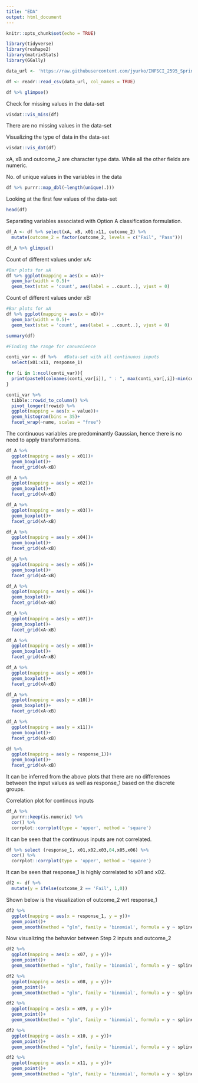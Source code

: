---
title: "EDA"
output: html_document
---

```{r setup, include=FALSE}
knitr::opts_chunk$set(echo = TRUE)
```

```{r, load_packages}
library(tidyverse)
library(reshape2)
library(matrixStats)
library(GGally)
```

```{r, read-in}

data_url <- 'https://raw.githubusercontent.com/jyurko/INFSCI_2595_Spring_2021/main/HW/final_project/infsci_2595_s21_final_project_data.csv'

df <- readr::read_csv(data_url, col_names = TRUE)
```

```{r, glimpse}
df %>% glimpse()
```

Check for missing values in the data-set

```{r}
visdat::vis_miss(df)
```
There are no missing values in the data-set

Visualizing the type of data in the data-set

```{r, data_types}

visdat::vis_dat(df)

```
xA, xB and outcome_2 are character type data. While all the other fields are numeric. 

No. of unique values in the  variables in the data

```{r, Unique_vals}

df %>% purrr::map_dbl(~length(unique(.)))

```

Looking at the first few values of the data-set

```{r, df_head}

head(df)

```

Separating variables associated with Option A classification formulation.

```{r}
df_A <- df %>% select(xA, xB, x01:x11, outcome_2) %>%
  mutate(outcome_2 = factor(outcome_2, levels = c("Fail", "Pass")))

df_A %>% glimpse()
```



Count of different values under xA:

```{r}
#Bar plots for xA
df %>% ggplot(mapping = aes(x = xA))+
  geom_bar(width = 0.5)+
  geom_text(stat = 'count', aes(label = ..count..), vjust = 0)
```

Count of different values under xB:

```{r}
#Bar plots for xA
df %>% ggplot(mapping = aes(x = xB))+
  geom_bar(width = 0.5)+
  geom_text(stat = 'count', aes(label = ..count..), vjust = 0)
```




```{r, univariate analysis}
summary(df)
```

```{r, range}
#Finding the range for convenience

conti_var <- df %>%   #Data-set with all continuous inputs
  select(x01:x11, response_1)

for (i in 1:ncol(conti_var)){
  print(paste0(colnames(conti_var[i]), " : ", max(conti_var[,i])-min(conti_var[,i]) ))
}
```


```{r, analyzing continuous variables, histogram}

conti_var %>% 
  tibble::rowid_to_column() %>% 
  pivot_longer(!rowid) %>%
  ggplot(mapping = aes(x = value))+
  geom_histogram(bins = 35)+
  facet_wrap(~name, scales = "free")
```

The continuous variables are predominantly Gaussian, hence there is no need to apply transformations. 


```{r, box-plots}
df_A %>% 
  ggplot(mapping = aes(y = x01))+
  geom_boxplot()+
  facet_grid(xA~xB)
```

```{r}
df_A %>% 
  ggplot(mapping = aes(y = x02))+
  geom_boxplot()+
  facet_grid(xA~xB)

```
```{r}
df_A %>% 
  ggplot(mapping = aes(y = x03))+
  geom_boxplot()+
  facet_grid(xA~xB)

```
```{r}
df_A %>% 
  ggplot(mapping = aes(y = x04))+
  geom_boxplot()+
  facet_grid(xA~xB)

```
```{r}
df_A %>% 
  ggplot(mapping = aes(y = x05))+
  geom_boxplot()+
  facet_grid(xA~xB)

```
```{r}
df_A %>% 
  ggplot(mapping = aes(y = x06))+
  geom_boxplot()+
  facet_grid(xA~xB)

```
```{r}
df_A %>% 
  ggplot(mapping = aes(y = x07))+
  geom_boxplot()+
  facet_grid(xA~xB)

```
```{r}
df_A %>% 
  ggplot(mapping = aes(y = x08))+
  geom_boxplot()+
  facet_grid(xA~xB)

```
```{r}
df_A %>% 
  ggplot(mapping = aes(y = x09))+
  geom_boxplot()+
  facet_grid(xA~xB)

```
```{r}
df_A %>% 
  ggplot(mapping = aes(y = x10))+
  geom_boxplot()+
  facet_grid(xA~xB)

```
```{r}
df_A %>% 
  ggplot(mapping = aes(y = x11))+
  geom_boxplot()+
  facet_grid(xA~xB)

```
```{r}
df %>% 
  ggplot(mapping = aes(y = response_1))+
  geom_boxplot()+
  facet_grid(xA~xB)

```
It can be inferred from the above plots that there are no differences between the input values as well as response_1 based on the discrete groups.

Correlation plot for continous inputs

```{r, correlation}
df_A %>%
  purrr::keep(is.numeric) %>%
  cor() %>%
  corrplot::corrplot(type = 'upper', method = 'square')

```

It can be seen that the continuous inputs are not correlated.

```{r}
df %>% select (response_1, x01,x02,x03,04,x05,x06) %>%
  cor() %>%
  corrplot::corrplot(type = 'upper', method = 'square')

```
It can be seen that response_1 is highly correlated to x01 and x02.


```{r}
df2 <- df %>%
  mutate(y = ifelse(outcome_2 == 'Fail', 1,0))
```

Shown below is the visualization of outcome_2 wrt response_1

```{r}
df2 %>%
  ggplot(mapping = aes(x = response_1, y = y))+
  geom_point()+
  geom_smooth(method = "glm", family = 'binomial', formula = y ~ splines::ns(x,2))

```
Now visualizing the behavior between Step 2 inputs and outcome_2

```{r}
df2 %>%
  ggplot(mapping = aes(x = x07, y = y))+
  geom_point()+
  geom_smooth(method = "glm", family = 'binomial', formula = y ~ splines::ns(x,2))
```


```{r}
df2 %>%
  ggplot(mapping = aes(x = x08, y = y))+
  geom_point()+
  geom_smooth(method = "glm", family = 'binomial', formula = y ~ splines::ns(x,2))


```


```{r}
df2 %>%
  ggplot(mapping = aes(x = x09, y = y))+
  geom_point()+
  geom_smooth(method = "glm", family = 'binomial', formula = y ~ splines::ns(x,2))

```

```{r}
df2 %>%
  ggplot(mapping = aes(x = x10, y = y))+
  geom_point()+
  geom_smooth(method = "glm", family = 'binomial', formula = y ~ splines::ns(x,2))

```


```{r}
df2 %>%
  ggplot(mapping = aes(x = x11, y = y))+
  geom_point()+
  geom_smooth(method = "glm", family = 'binomial', formula = y ~ splines::ns(x,2))

```

